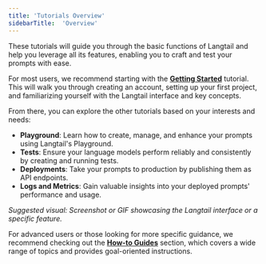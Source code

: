 ```yaml
---
title: 'Tutorials Overview'
sidebarTitle:  'Overview'
---
```

These tutorials will guide you through the basic functions of Langtail and help you leverage all its features, enabling you to craft and test your prompts with ease.

For most users, we recommend starting with the [**Getting Started**](https://langtail.com/docs/tutorials/getting-started) tutorial. This will walk you through creating an account, setting up your first project, and familiarizing yourself with the Langtail interface and key concepts.

From there, you can explore the other tutorials based on your interests and needs:

- **Playground**: Learn how to create, manage, and enhance your prompts using Langtail's Playground.
- **Tests**: Ensure your language models perform reliably and consistently by creating and running tests.
- **Deployments**: Take your prompts to production by publishing them as API endpoints.
- **Logs and Metrics**: Gain valuable insights into your deployed prompts' performance and usage.

*Suggested visual: Screenshot or GIF showcasing the Langtail interface or a specific feature.*

For advanced users or those looking for more specific guidance, we recommend checking out the [**How-to Guides**](https://langtail.com/docs/how-to-guides/overview) section, which covers a wide range of topics and provides goal-oriented instructions.